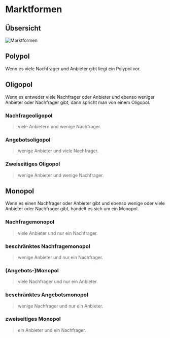 # Marktformen

## Übsersicht

![Marktformen](/marktformen.png)

## Polypol

Wenn es viele Nachfrager und Anbieter gibt liegt ein Polypol vor.

## Oligopol

Wenn es entweder viele Nachfrager oder Anbieter und ebenso weniger Anbieter oder Nachfrager gibt, dann spricht man von einem Oligopol.

### Nachfrageoligopol

> viele Anbietern und wenige Nachfrager.

### Angebotsoligopol

> wenige Anbieter und viele Nachfrager.

### Zweiseitiges Oligopol

> wenige Anbieter und wenige Nachfrager.

## Monopol

Wenn es einen Nachfrager oder Anbieter gibt und ebenso wenige oder viele Anbieter oder Nachfrager gibt, handelt es sich um ein Monopol.

### Nachfragemonopol

> viele Anbieter und nur ein Nachfrager.

### beschränktes Nachfragemonopol

> wenige Anbieter und nur ein Nachfrager.

### (Angebots-)Monopol

> viele Nachfrager und nur ein Anbieter.

### beschränktes Angebotsmonopol

> wenige Nachfrager und nur ein Anbieter.

### zweiseitiges Monopol

> ein Anbieter und ein Nachfrager.
